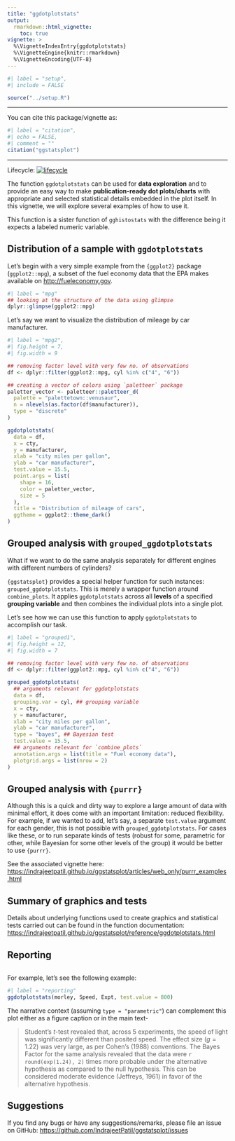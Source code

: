 ```yaml
---
title: "ggdotplotstats"
output:
  rmarkdown::html_vignette:
    toc: true
vignette: >
  %\VignetteIndexEntry{ggdotplotstats}
  %\VignetteEngine{knitr::rmarkdown}
  %\VignetteEncoding{UTF-8}
---
```


```r
#| label = "setup",
#| include = FALSE

source("../setup.R")
```

---

You can cite this package/vignette as:

```r
#| label = "citation",
#| echo = FALSE,
#| comment = ""
citation("ggstatsplot")
```

---

Lifecycle: [![lifecycle](https://img.shields.io/badge/lifecycle-maturing-blue.svg)](https://lifecycle.r-lib.org/articles/stages.html)

The function `ggdotplotstats` can be used for **data exploration** and to
provide an easy way to make **publication-ready dot plots/charts** with
appropriate and selected statistical details embedded in the plot itself. In
this vignette, we will explore several examples of how to use it.

This function is a sister function of `gghistostats` with the difference being
it expects a labeled numeric variable.

## Distribution of a sample with `ggdotplotstats`

Let's begin with a very simple example from the `{ggplot2}` package
(`ggplot2::mpg`), a subset of the fuel economy data that the EPA makes available
on <http://fueleconomy.gov>.

```r
#| label = "mpg"
## looking at the structure of the data using glimpse
dplyr::glimpse(ggplot2::mpg)
```

Let's say we want to visualize the distribution of mileage by car manufacturer. 

```r
#| label = "mpg2",
#| fig.height = 7,
#| fig.width = 9

## removing factor level with very few no. of observations
df <- dplyr::filter(ggplot2::mpg, cyl %in% c("4", "6"))

## creating a vector of colors using `paletteer` package
paletter_vector <- paletteer::paletteer_d(
  palette = "palettetown::venusaur",
  n = nlevels(as.factor(df$manufacturer)),
  type = "discrete"
)

ggdotplotstats(
  data = df,
  x = cty,
  y = manufacturer,
  xlab = "city miles per gallon",
  ylab = "car manufacturer",
  test.value = 15.5,
  point.args = list(
    shape = 16,
    color = paletter_vector,
    size = 5
  ),
  title = "Distribution of mileage of cars",
  ggtheme = ggplot2::theme_dark()
)
```

## Grouped analysis with `grouped_ggdotplotstats`

What if we want to do the same analysis separately for different engines with
different numbers of cylinders?

`{ggstatsplot}` provides a special helper function for such instances:
`grouped_ggdotplotstats`. This is merely a wrapper function around
`combine_plots`. It applies `ggdotplotstats` across all **levels** of
a specified **grouping variable** and then combines the individual plots into a
single plot. 

Let's see how we can use this function to apply `ggdotplotstats` to accomplish our
task. 

```r
#| label = "grouped1",
#| fig.height = 12,
#| fig.width = 7

## removing factor level with very few no. of observations
df <- dplyr::filter(ggplot2::mpg, cyl %in% c("4", "6"))

grouped_ggdotplotstats(
  ## arguments relevant for ggdotplotstats
  data = df,
  grouping.var = cyl, ## grouping variable
  x = cty,
  y = manufacturer,
  xlab = "city miles per gallon",
  ylab = "car manufacturer",
  type = "bayes", ## Bayesian test
  test.value = 15.5,
  ## arguments relevant for `combine_plots`
  annotation.args = list(title = "Fuel economy data"),
  plotgrid.args = list(nrow = 2)
)
```

## Grouped analysis with `{purrr}`

Although this is a quick and dirty way to explore a large amount of data with
minimal effort, it does come with an important limitation: reduced flexibility.
For example, if we wanted to add, let's say, a separate `test.value` argument
for each gender, this is not possible with `grouped_ggdotplotstats`. For cases
like these, or to run separate  kinds of tests (robust for some, parametric for
other, while Bayesian for some other levels of the group) it would be better to
use `{purrr}`.

See the associated vignette here:
<https://indrajeetpatil.github.io/ggstatsplot/articles/web_only/purrr_examples.html>

## Summary of graphics and tests

Details about underlying functions used to create graphics and statistical tests carried out can be found in the function documentation:
<https://indrajeetpatil.github.io/ggstatsplot/reference/ggdotplotstats.html>

## Reporting

```asis
```

For example, let's see the following example:

```r
#| label = "reporting"
ggdotplotstats(morley, Speed, Expt, test.value = 800)
```

The narrative context (assuming `type = "parametric"`) can complement this plot
either as a figure caption or in the main text-

> Student's *t*-test revealed that, across 5 experiments, the speed of light was
significantly different than posited speed. The effect size $(g = 1.22)$ was
very large, as per Cohen’s (1988) conventions. The Bayes Factor for the same
analysis revealed that the data were `r round(exp(1.24), 2)` times more probable
under the alternative hypothesis as compared to the null hypothesis. This can be
considered moderate evidence (Jeffreys, 1961) in favor of the alternative
hypothesis.

## Suggestions

If you find any bugs or have any suggestions/remarks, please file an issue on GitHub: 
<https://github.com/IndrajeetPatil/ggstatsplot/issues>

